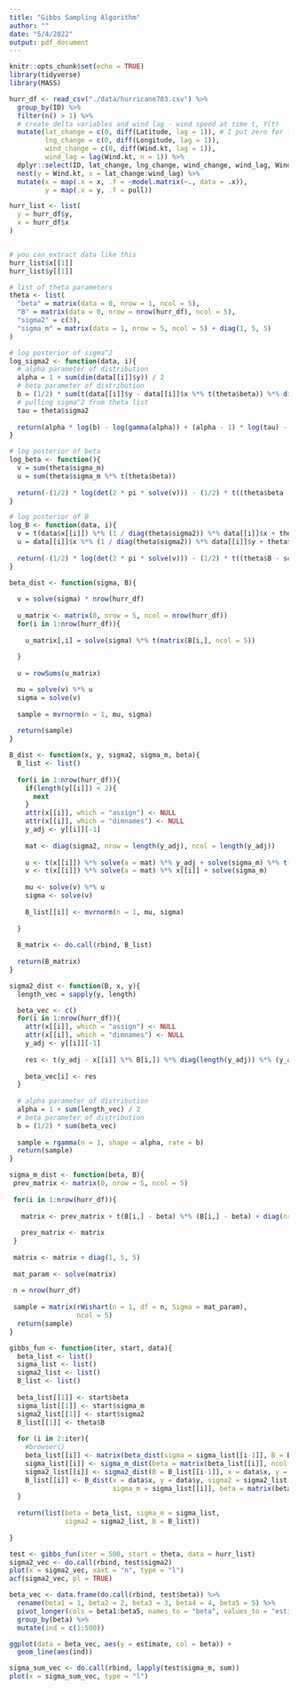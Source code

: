 ```yaml
---
title: "Gibbs Sampling Algorithm"
author: ""
date: "5/4/2022"
output: pdf_document
---
```


```r
knitr::opts_chunk$set(echo = TRUE)
library(tidyverse)
library(MASS)
```

```r
hurr_df <- read_csv("./data/hurricane703.csv") %>% 
  group_by(ID) %>% 
  filter(n() > 1) %>% 
  # create delta variables and wind lag - wind speed at time t, Y(t)
  mutate(lat_change = c(0, diff(Latitude, lag = 1)), # I put zero for first entry, could be NA
         lng_change = c(0, diff(Longitude, lag = 1)),
         wind_change = c(0, diff(Wind.kt, lag = 1)),
         wind_lag = lag(Wind.kt, n = 1)) %>% 
  dplyr::select(ID, lat_change, lng_change, wind_change, wind_lag, Wind.kt) %>% 
  nest(y = Wind.kt, x = lat_change:wind_lag) %>%  
  mutate(x = map(.x = x, .f = ~model.matrix(~., data = .x)),
         y = map(.x = y, .f = pull))

hurr_list <- list(
  y = hurr_df$y,
  x = hurr_df$x
)


# you can extract data like this
hurr_list$x[[1]]
hurr_list$y[[1]]

# list of theta parameters
theta <- list(
  "beta" = matrix(data = 0, nrow = 1, ncol = 5),
  "B" = matrix(data = 0, nrow = nrow(hurr_df), ncol = 5),
  "sigma2" = c(3),
  "sigma_m" = matrix(data = 1, nrow = 5, ncol = 5) + diag(1, 5, 5)
)
```

```r
# log posterior of sigma^2
log_sigma2 <- function(data, i){
  # alpha parameter of distribution
  alpha = 1 + sum(dim(data[[i]]$y)) / 2
  # beta parameter of distribution
  b = (1/2) * sum(t(data[[i]]$y - data[[i]]$x %*% t(theta$beta)) %*% diag(length(data[[i]]$y)) %*% (data[[i]]$y - data[[i]]$x %*% t(theta$beta)))
  # pulling sigma^2 from theta list
  tau = theta$sigma2
  
  return(alpha * log(b) - log(gamma(alpha)) + (alpha - 1) * log(tau) - tau * b)
}

# log posterior of beta
log_beta <- function(){
  v = sum(theta$sigma_m)
  u = sum(theta$sigma_m %*% t(theta$beta))
  
  return(-(1/2) * log(det(2 * pi * solve(v))) - (1/2) * t((theta$beta - solve(v) %*% u)) %*% solve(v) %*% (theta$beta - solve(v) %*% u))
}

# log posterior of B
log_B <- function(data, i){
  v = t(data$x[[i]]) %*% (1 / diag(theta$sigma2)) %*% data[[i]]$x + theta$sigma_m
  u = data[[i]]$x %*% (1 / diag(theta$sigma2)) %*% data[[i]]$y + theta$sigma_m %*% t(theta$beta)
  
  return(-(1/2) * log(det(2 * pi * solve(v))) - (1/2) * t((theta$B - solve(v) %*% u)) %*% solve(v) %*% (theta$B - solve(v) %*% u))
}
```

```r
beta_dist <- function(sigma, B){
  
  v = solve(sigma) * nrow(hurr_df)
  
  u_matrix <- matrix(0, nrow = 5, ncol = nrow(hurr_df))
  for(i in 1:nrow(hurr_df)){
    
    u_matrix[,i] = solve(sigma) %*% t(matrix(B[i,], ncol = 5))
    
  }
  
  u = rowSums(u_matrix)

  mu = solve(v) %*% u
  sigma = solve(v)
  
  sample = mvrnorm(n = 1, mu, sigma)
  
  return(sample)
}

B_dist <- function(x, y, sigma2, sigma_m, beta){
  B_list <- list()
  
  for(i in 1:nrow(hurr_df)){
    if(length(y[[i]]) < 2){
      next
    }
    attr(x[[i]], which = "assign") <- NULL
    attr(x[[i]], which = "dimnames") <- NULL
    y_adj <- y[[i]][-1]
    
    mat <- diag(sigma2, nrow = length(y_adj), ncol = length(y_adj))
    
    u <- t(x[[i]]) %*% solve(a = mat) %*% y_adj + solve(sigma_m) %*% t(beta)
    v <- t(x[[i]]) %*% solve(a = mat) %*% x[[i]] + solve(sigma_m)
    
    mu <- solve(v) %*% u
    sigma <- solve(v)
    
    B_list[[i]] <- mvrnorm(n = 1, mu, sigma)
    
  }
  
  B_matrix <- do.call(rbind, B_list)
  
  return(B_matrix)
}

sigma2_dist <- function(B, x, y){
  length_vec = sapply(y, length)

  beta_vec <- c()
  for(i in 1:nrow(hurr_df)){
    attr(x[[i]], which = "assign") <- NULL
    attr(x[[i]], which = "dimnames") <- NULL
    y_adj <- y[[i]][-1]
    
    res <- t(y_adj - x[[i]] %*% B[i,]) %*% diag(length(y_adj)) %*% (y_adj - x[[i]] %*% (B[i,]))
    
    beta_vec[i] <- res
  }
  
  # alpha parameter of distribution
  alpha = 1 + sum(length_vec) / 2
  # beta parameter of distribution
  b = (1/2) * sum(beta_vec)
  
  sample = rgamma(n = 1, shape = alpha, rate = b)
  return(sample)
}

sigma_m_dist <- function(beta, B){
 prev_matrix <- matrix(0, nrow = 5, ncol = 5)
 
 for(i in 1:nrow(hurr_df)){
   
   matrix <- prev_matrix + t(B[i,] - beta) %*% (B[i,] - beta) + diag(nrow = 5, ncol = 5)
   
   prev_matrix <- matrix
 }
 
 matrix <- matrix + diag(1, 5, 5)
 
 mat_param <- solve(matrix)
  
 n = nrow(hurr_df)
  
 sample = matrix(rWishart(n = 1, df = n, Sigma = mat_param),
                 ncol = 5)
  return(sample)
}
```

```r
gibbs_fun <- function(iter, start, data){
  beta_list <- list()
  sigma_list <- list()
  sigma2_list <- list()
  B_list <- list()
  
  beta_list[[1]] <- start$beta
  sigma_list[[1]] <- start$sigma_m
  sigma2_list[[1]] <- start$sigma2
  B_list[[1]] <- theta$B
  
  for (i in 2:iter){
    #browser()
    beta_list[[i]] <- matrix(beta_dist(sigma = sigma_list[[i-1]], B = B_list[[i-1]]), ncol = 5)
    sigma_list[[i]] <- sigma_m_dist(beta = matrix(beta_list[[i]], ncol = 5), B = B_list[[i-1]])
    sigma2_list[[i]] <- sigma2_dist(B = B_list[[i-1]], x = data$x, y = data$y)
    B_list[[i]] <- B_dist(x = data$x, y = data$y, sigma2 = sigma2_list[[i]],
                          sigma_m = sigma_list[[i]], beta = matrix(beta_list[[i]], ncol = 5))
  }
  
  return(list(beta = beta_list, sigma_m = sigma_list,
              sigma2 = sigma2_list, B = B_list))
  
}

test <- gibbs_fun(iter = 500, start = theta, data = hurr_list)
sigma2_vec <- do.call(rbind, test$sigma2)
plot(x = sigma2_vec, xaxt = "n", type = "l")
acf(sigma2_vec, pl = TRUE)

beta_vec <- data.frame(do.call(rbind, test$beta)) %>% 
  rename(beta1 = 1, beta2 = 2, beta3 = 3, beta4 = 4, beta5 = 5) %>% 
  pivot_longer(cols = beta1:beta5, names_to = "beta", values_to = "estimate") %>% 
  group_by(beta) %>% 
  mutate(ind = c(1:500))

ggplot(data = beta_vec, aes(y = estimate, col = beta)) +
  geom_line(aes(ind))

sigma_sum_vec <- do.call(rbind, lapply(test$sigma_m, sum))
plot(x = sigma_sum_vec, type = "l")
```

